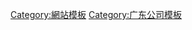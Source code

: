 {{Navbox
|state = autocollapse <!--autocollapse、uncollapsed、collapsed、plain、off-->
|name  ={{{name|迅雷公司}}}
|title =[[迅雷公司]]
|image =
|above =
|abovestyle = 
|listclass = hlist
|group1 = 遊戲
|list1  =
{{Navbox|child|groupstyle = padding-left: 0.5em; padding-right: 0.5em; font-weight: normal;
|group2 = 大型網絡遊戲
|list2  =
* [[迅雷武易]]
* [[迅雷兽血沸腾]]
* [[迅雷魔域]]
* [[迅雷侠义道]]
* [[迅雷功夫世界]]
* [[迅雷机战]]
* [[迅雷天道]]
* [[迅雷蜀山]]
* [[迅雷生肖传说]]
* [[迅雷新魔界]]
* [[大衝鋒]]
}}
{{Navbox|child|groupstyle = padding-left: 0.5em; padding-right: 0.5em; font-weight: normal;
|group3 = 網頁遊戲
|list3  =
* [[迅雷英雄]]
* [[迅雷群侠传]]
* [[迅雷三国风云]]
* [[迅雷武林三国]]
}}
|group4 = 網站
|list4  =
* [[迅雷看看]]（已出售）
* [[狗狗搜索]]（已关闭）
|group5 = 軟件
|list5  =
* [[迅雷]]
* [[迅雷遊戲大廳]]
* [[迅雷影音]]
* [[迅雷網遊加速器]]
* [[迅雷精簡版]]
* [[快盘]]
|group6 = 硬件
|list6 = 
* [[迅雷下載寶]]
* [[迅雷賺錢寶]]
|group7 = 人物
|list7 = 
* [[鄒胜龍]]
* [[程浩 (1975年)|程浩]]
* [[陳磊]]
* [[黃芃]]
* [[武韜]]
* [[吳疆]]
|belowstyle =
|below= 
}}
<noinclude>
{{collapsible option}}
[[Category:網站模板]]
[[Category:广东公司模板]]
</noinclude>